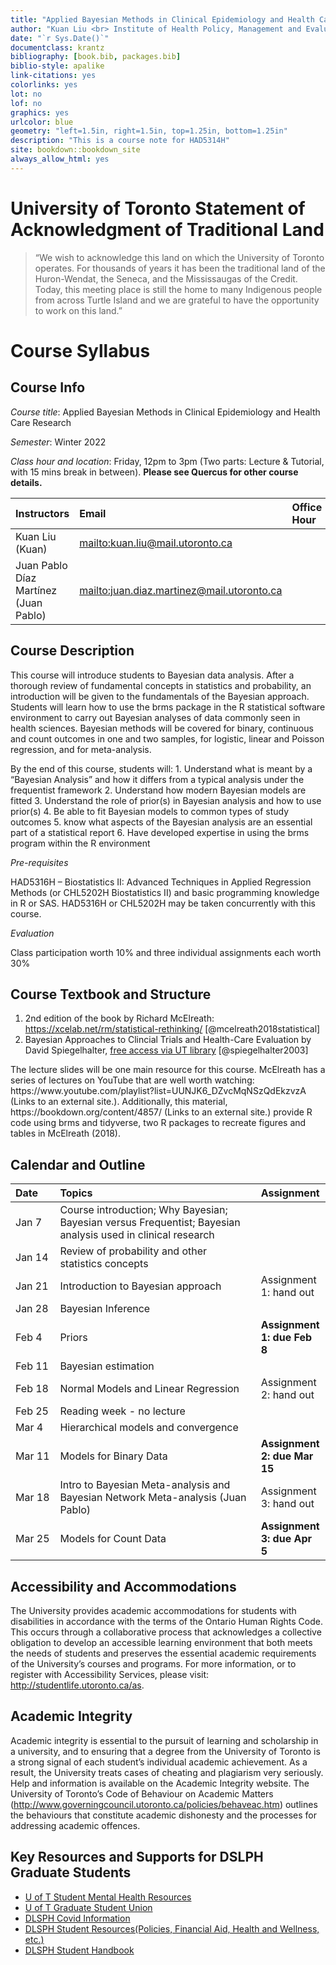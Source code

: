 ```yaml
---
title: "Applied Bayesian Methods in Clinical Epidemiology and Health Care Research"
author: "Kuan Liu <br> Institute of Health Policy, Management and Evaluation <br> University of Toronto"
date: "`r Sys.Date()`"
documentclass: krantz
bibliography: [book.bib, packages.bib]
biblio-style: apalike
link-citations: yes
colorlinks: yes
lot: no
lof: no
graphics: yes
urlcolor: blue
geometry: "left=1.5in, right=1.5in, top=1.25in, bottom=1.25in"
description: "This is a course note for HAD5314H"
site: bookdown::bookdown_site
always_allow_html: yes
---
```


# University of Toronto Statement of Acknowledgment of Traditional Land {.unnumbered}

> "We wish to acknowledge this land on which the University of Toronto operates. For thousands of years it has been the traditional land of the Huron-Wendat, the Seneca, and the Mississaugas of the Credit. Today, this meeting place is still the home to many Indigenous people from across Turtle Island and we are grateful to have the opportunity to work on this land."

# Course Syllabus {.unnumbered}

## Course Info {.unnumbered}

*Course title*: Applied Bayesian Methods in Clinical Epidemiology and Health Care Research

*Semester*: Winter 2022

*Class hour and location*: Friday, 12pm to 3pm (Two parts: Lecture & Tutorial, with 15 mins break in between). **Please see Quercus for other course details.**

| Instructors       | Email     | Office Hour |
|:------------------|:----------|:------------|
| Kuan Liu (Kuan)   | [mailto:kuan.liu\@mail.utoronto.ca](mailto:kuan.liu@mail.utoronto.ca){.uri} |             |
| Juan Pablo Díaz Martínez (Juan Pablo) |      [mailto:juan.diaz.martinez\@mail.utoronto.ca](mailto:juan.diaz.martinez@mail.utoronto.ca){.uri}  |             |

## Course Description {.unnumbered}

This course will introduce students to Bayesian data analysis. After a thorough review of fundamental concepts in statistics and probability, an introduction will be given to the fundamentals of the Bayesian approach. Students will learn how to use the brms package in the R statistical software environment to carry out Bayesian analyses of data commonly seen in health sciences. Bayesian methods will be covered for binary, continuous and count outcomes in one and two samples, for logistic, linear and Poisson regression, and for meta-analysis.

By the end of this course, students will:
1.	Understand what is meant by a “Bayesian Analysis” and how it differs from a typical analysis under the frequentist framework
2.	Understand how modern Bayesian models are fitted
3.	Understand the role of prior(s) in Bayesian analysis and how to use prior(s)
4.	Be able to fit Bayesian models to common types of study outcomes
5.	know what aspects of the Bayesian analysis are an essential part of a statistical report
6.	Have developed expertise in using the brms program within the R environment


*Pre-requisites*

HAD5316H – Biostatistics II: Advanced Techniques in Applied Regression Methods (or CHL5202H Biostatistics II) and basic programming knowledge in R or SAS. HAD5316H or CHL5202H may be taken concurrently with this course.

*Evaluation*

Class participation worth 10% and three individual assignments each worth 30%

## Course Textbook and Structure {.unnumbered}

1.  2nd edition of the book by Richard McElreath: <https://xcelab.net/rm/statistical-rethinking/> [@mcelreath2018statistical]
2.  Bayesian Approaches to Clincial Trials and Health-Care Evaluation by David Spiegelhalter, [free access via UT library](https://onlinelibrary-wiley-com.myaccess.library.utoronto.ca/doi/book/10.1002/0470092602) [@spiegelhalter2003]

The lecture slides will be one main resource for this course. McElreath has a series of lectures on YouTube that are well worth watching: https://www.youtube.com/playlist?list=UUNJK6_DZvcMqNSzQdEkzvzA (Links to an external site.). Additionally, this material, https://bookdown.org/content/4857/ (Links to an external site.) provide R code using brms and tidyverse, two R packages to recreate figures and tables in McElreath (2018).

## Calendar and Outline {.unnumbered}

| Date  | Topics                       | Assignment  |
|:------|:-----------------------------|:---------|
| Jan 7   | Course introduction; Why Bayesian; Bayesian versus Frequentist; Bayesian analysis used in clinical research        |         |
| Jan 14  | Review of probability and other statistics concepts |         |
| Jan 21  | Introduction to Bayesian approach          | Assignment 1: hand out        |
| Jan 28  | Bayesian Inference        |         |
| Feb 4   | Priors |   **Assignment 1: due Feb 8**      |
| Feb 11  | Bayesian estimation                  |   |
| Feb 18  | Normal Models and Linear Regression                            |   Assignment 2: hand out        |
| Feb 25  |  Reading week - no lecture                           |         |
| Mar 4   | Hierarchical models and convergence                            |         |
| Mar 11  | Models for Binary Data                            |    **Assignment 2: due Mar 15**     |
| Mar 18  | Intro to Bayesian Meta-analysis and Bayesian Network Meta-analysis (Juan Pablo)                            |    Assignment 3: hand out     |
| Mar 25  | Models for Count Data         |    **Assignment 3: due Apr 5**     |


## Accessibility and Accommodations {.unnumbered}

The University provides academic accommodations for students with disabilities in accordance with the terms of the Ontario Human Rights Code. This occurs through a collaborative process that acknowledges a collective obligation to develop an accessible learning environment that both meets the needs of students and preserves the essential academic requirements of the University's courses and programs. For more information, or to register with Accessibility Services, please visit: <http://studentlife.utoronto.ca/as>.

## Academic Integrity {.unnumbered}

Academic integrity is essential to the pursuit of learning and scholarship in a university, and to ensuring that a degree from the University of Toronto is a strong signal of each student's individual academic achievement. As a result, the University treats cases of cheating and plagiarism very seriously. Help and information is available on the Academic Integrity website. The University of Toronto's Code of Behaviour on Academic Matters (<http://www.governingcouncil.utoronto.ca/policies/behaveac.htm>) outlines the behaviours that constitute academic dishonesty and the processes for addressing academic offences.


## Key Resources and Supports for DSLPH Graduate Students {.unnumbered}

- [U of T Student Mental Health Resources](https://mentalhealth.utoronto.ca/)
- [U of T Graduate Student Union](https://utgsu.ca/)
- [DLSPH Covid Information](http://www.dlsph.utoronto.ca/live-updates-on-covid-19-from-dlsph/)
- [DLSPH Student Resources(Policies, Financial Aid, Health and Wellness, etc.)](http://www.dlsph.utoronto.ca/students/current-students/)
- [DLSPH Student Handbook](https://www.dlsph.utoronto.ca/wp-content/uploads/2020/08/2020-21-Student-Handbook-19Aug.pdf)
